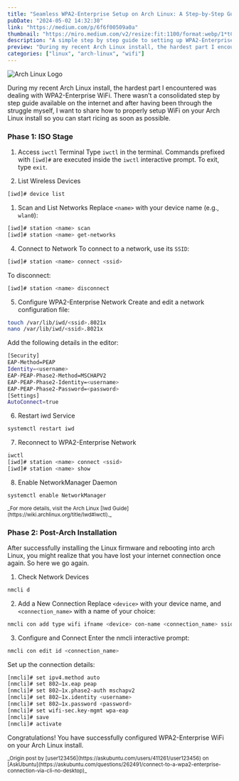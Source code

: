 ```yaml
---
title: "Seamless WPA2-Enterprise Setup on Arch Linux: A Step-by-Step Guide"
pubDate: "2024-05-02 14:32:30"
link: "https://medium.com/p/6f6f00509a0a"
thumbnail: "https://miro.medium.com/v2/resize:fit:1100/format:webp/1*tCvTXVkWKMzF_uWXsk6XNQ.png"
description: "A simple step by step guide to setting up WPA2-Enterprise WiFi on Arch Linux."
preview: "During my recent Arch Linux install, the hardest part I encountered was dealing with WPA2-Enterprise WiFi."
categories: ["linux", "arch-linux", "wifi"]
---
```


![Arch Linux Logo](https://miro.medium.com/v2/resize:fit:4800/format:webp/1*tCvTXVkWKMzF_uWXsk6XNQ.png)

During my recent Arch Linux install, the hardest part I encountered was dealing with WPA2-Enterprise WiFi. There wasn’t a consolidated step by step guide available on the internet and after having been through the struggle myself, I want to share how to properly setup WiFi on your Arch Linux install so you can start ricing as soon as possible.

### Phase 1: ISO Stage

1. Access `iwctl` Terminal
   Type `iwctl` in the terminal. Commands prefixed with `[iwd]#` are executed inside the `iwctl` interactive prompt. To exit, type `exit`.

2. List Wireless Devices

```bash
[iwd]# device list
```

1. Scan and List Networks
   Replace `<name>` with your device name (e.g., `wlan0`):

```bash
[iwd]# station <name> scan
[iwd]# station <name> get-networks
```

4. Connect to Network
   To connect to a network, use its `SSID`:

```bash
[iwd]# station <name> connect <ssid>
```

To disconnect:

```bash
[iwd]# station <name> disconnect
```

5. Configure WPA2-Enterprise Network
   Create and edit a network configuration file:

```bash
touch /var/lib/iwd/<ssid>.8021x
nano /var/lib/iwd/<ssid>.8021x
```

Add the following details in the editor:

```bash
[Security]
EAP-Method=PEAP
Identity=<username>
EAP-PEAP-Phase2-Method=MSCHAPV2
EAP-PEAP-Phase2-Identity=<username>
EAP-PEAP-Phase2-Password=<password>
[Settings]
AutoConnect=true
```

6. Restart iwd Service

```bash
systemctl restart iwd
```

7. Reconnect to WPA2-Enterprise Network

```bash
iwctl
[iwd]# station <name> connect <ssid>
[iwd]# station <name> show
```

8. Enable NetworkManager Daemon

```bash
systemctl enable NetworkManager
```

<small>
  _For more details, visit the Arch Linux [Iwd
  Guide](https://wiki.archlinux.org/title/Iwd#iwctl)._
</small>

### Phase 2: Post-Arch Installation

After successfully installing the Linux firmware and rebooting into arch Linux, you might realize that you have lost your internet connection once again. So here we go again.

1. Check Network Devices

```bash
nmcli d
```

2. Add a New Connection
   Replace `<device>` with your device name, and `<connection_name>` with a name of your choice:

```bash
nmcli con add type wifi ifname <device> con-name <connection_name> ssid <ssid>
```

3. Configure and Connect
   Enter the nmcli interactive prompt:

```bash
nmcli con edit id <connection_name>
```

Set up the connection details:

```bash
[nmcli]# set ipv4.method auto
[nmcli]# set 802–1x.eap peap
[nmcli]# set 802–1x.phase2-auth mschapv2
[nmcli]# set 802–1x.identity <username>
[nmcli]# set 802–1x.password <password>
[nmcli]# set wifi-sec.key-mgmt wpa-eap
[nmcli]# save
[nmcli]# activate
```

Congratulations! You have successfully configured WPA2-Enterprise WiFi on your Arch Linux install.

<small>
  _Origin post by [user123456](https://askubuntu.com/users/411261/user123456) on
  [AskUbuntu](https://askubuntu.com/questions/262491/connect-to-a-wpa2-enterprise-connection-via-cli-no-desktop)_
</small>
